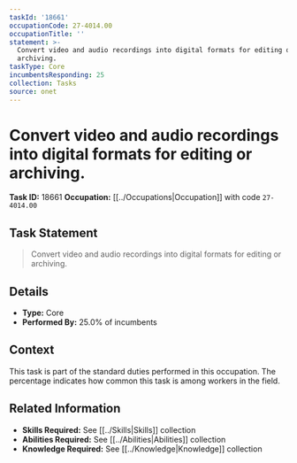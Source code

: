 ```yaml
---
taskId: '18661'
occupationCode: 27-4014.00
occupationTitle: ''
statement: >-
  Convert video and audio recordings into digital formats for editing or
  archiving.
taskType: Core
incumbentsResponding: 25
collection: Tasks
source: onet
---
```

# Convert video and audio recordings into digital formats for editing or archiving.

**Task ID:** 18661
**Occupation:** [[../Occupations|Occupation]] with code `27-4014.00`

## Task Statement

> Convert video and audio recordings into digital formats for editing or archiving.

## Details

- **Type:** Core
- **Performed By:** 25.0% of incumbents

## Context

This task is part of the standard duties performed in this occupation. The percentage indicates how common this task is among workers in the field.

## Related Information

- **Skills Required:** See [[../Skills|Skills]] collection
- **Abilities Required:** See [[../Abilities|Abilities]] collection
- **Knowledge Required:** See [[../Knowledge|Knowledge]] collection
